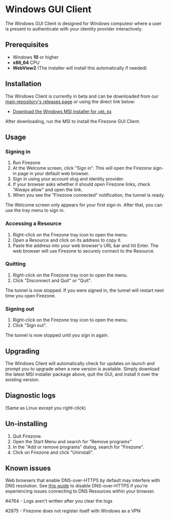 
# Windows GUI Client

The Windows GUI Client is designed for Windows computesr where a user is present
to authenticate with your identity provider interactively.

## Prerequisites

- Windows **10** or higher
- **x86_64** CPU
- **WebView2** (The installer will install this automatically if needed)

## Installation

The Windows Client is currently in beta and can be downloaded from our
[main repository's releases page](https://github.com/firezone/firezone/releases)
or using the direct link below:

- [Download the Windows MSI installer for `x86_64`](/dl/firezone-client-gui-windows/latest/x86_64)

After downloading, run the MSI to install the Firezone GUI Client.

## Usage

### Signing in

1. Run Firezone
1. At the Welcome screen, click "Sign in". This will open the Firezone sign-in page in your
default web browser.
1. Sign in using your account slug and identity provider.
1. If your browser asks whether it should open Firezone links, check "Always allow" and open the link.
1. When you see the "Firezone connected" notification, the tunnel is ready.

The Welcome screen only appears for your first sign-in. After that,
you can use the tray menu to sign in.

### Accessing a Resource

1. Right-click on the Firezone tray icon to open the menu.
1. Open a Resource and click on its address to copy it.
1. Paste the address into your web browser's URL bar and hit Enter.
The web browser will use Firezone to securely connect to the Resource.

### Quitting

1. Right-click on the Firezone tray icon to open the menu.
1. Click "Disconnect and Quit" or "Quit".

The tunnel is now stopped. If you were signed in, the tunnel will restart
next time you open Firezone.

### Signing out

1. Right-click on the Firezone tray icon to open the menu.
1. Click "Sign out".

The tunnel is now stopped until you sign in again.

## Upgrading

The Windows Client will automatically check for updates on launch and prompt you
to upgrade when a new version is available. Simply download the latest MSI
installer package above, quit the GUI, and install it over the existing version.

## Diagnostic logs

(Same as Linux except you right-click)

## Un-installing

1. Quit Firezone.
1. Open the Start Menu and search for "Remove programs"
1. In the "Add or remove programs" dialog, search for "Firezone".
1. Click on Firezone and click "Uninstall".

## Known issues

Web browsers that enable DNS-over-HTTPS by default may interfere with DNS
resolution. See
[this guide](/kb/administer/troubleshooting#some-browsers-break-dns-routing) to
disable DNS-over-HTTPS if you're experiencing issues connecting to DNS Resources
within your browser.

#4764 - Logs aren't written after you clear the logs

#2875 - Firezone does not register itself with Windows as a VPN
